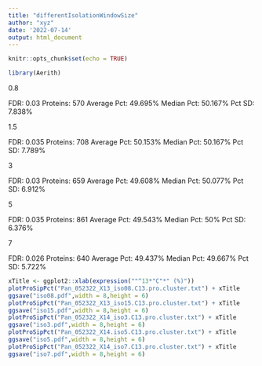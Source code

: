 ```yaml
---
title: "differentIsolationWindowSize"
author: "xyz"
date: '2022-07-14'
output: html_document
---
```


```r
knitr::opts_chunk$set(echo = TRUE)
```

```r
library(Aerith)
```

0.8

FDR: 0.03
Proteins: 570
Average Pct: 49.695%
Median Pct: 50.167%
Pct SD: 7.838%

1.5

FDR: 0.035
Proteins: 708
Average Pct: 50.153%
Median Pct: 50.167%
Pct SD: 7.789%

3

FDR: 0.03
Proteins: 659
Average Pct: 49.608%
Median Pct: 50.077%
Pct SD: 6.912%

5

FDR: 0.035
Proteins: 861
Average Pct: 49.543%
Median Pct: 50%
Pct SD: 6.376%

7

FDR: 0.026
Proteins: 640
Average Pct: 49.437%
Median Pct: 49.667%
Pct SD: 5.722%

```r
xTitle <- ggplot2::xlab(expression(""^13*"C"*" (%)"))
plotProSipPct("Pan_052322_X13_iso08.C13.pro.cluster.txt") + xTitle
ggsave("iso08.pdf",width = 8,height = 6)
plotProSipPct("Pan_052322_X13_iso15.C13.pro.cluster.txt") + xTitle
ggsave("iso15.pdf",width = 8,height = 6)
plotProSipPct("Pan_052322_X14_iso3.C13.pro.cluster.txt") + xTitle
ggsave("iso3.pdf",width = 8,height = 6)
plotProSipPct("Pan_052322_X14.iso5.C13.pro.cluster.txt") + xTitle
ggsave("iso5.pdf",width = 8,height = 6)
plotProSipPct("Pan_052322_X14_iso7.C13.pro.cluster.txt") + xTitle
ggsave("iso7.pdf",width = 8,height = 6)
```


